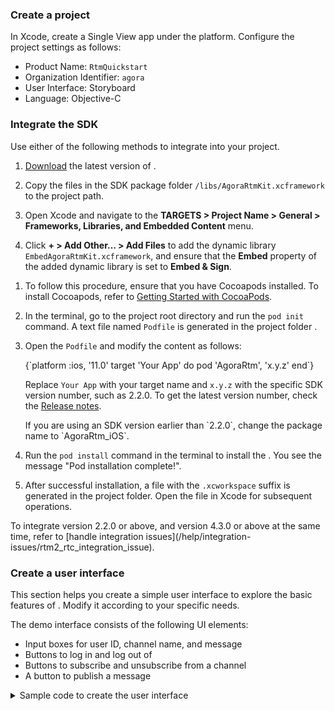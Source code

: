 <PlatformWrapper platform="ios, macos">


### Create a project

In Xcode, create a Single View app under the <Vpl k="NAME" /> platform. Configure the project settings as follows:

- Product Name: `RtmQuickstart`
- Organization Identifier: `agora`
- User Interface: Storyboard
- Language: Objective-C 

### Integrate the SDK

Use either of the following methods to integrate <Vpd k="SDK" /> into your project.

<Tabs>
<TabItem value="tab1" label="Using CDN" default>

1. [Download](/sdks) the latest version of <Vpd k="SDK" />.

1. Copy the files in the SDK package folder `/libs/AgoraRtmKit.xcframework` to the project path.

1. Open Xcode and navigate to the **TARGETS > Project Name > General > Frameworks, Libraries, and Embedded Content** menu.

1. Click **+ > Add Other… > Add Files** to add the dynamic library `EmbedAgoraRtmKit.xcframework`, and ensure that the **Embed** property of the added dynamic library is set to **Embed & Sign**.

</TabItem>

<TabItem value="tab2" label="Using Cocoapods" default>

1. To follow this procedure, ensure that you have Cocoapods installed. To install Cocoapods, refer to [Getting Started with CocoaPods](https://guides.cocoapods.org/using/getting-started.html#getting-started).

1. In the terminal, go to the project root directory and run the `pod init` command. A text file named `Podfile` is generated in the project folder .

1. Open the `Podfile` and modify the content as follows:

    <CodeBlock language="ruby" showLineNumbers>
    {`platform :ios, '11.0'
     target 'Your App' do
     pod 'AgoraRtm', 'x.y.z'
   end`}
    </CodeBlock>

    Replace `Your App` with your target name and `x.y.z` with the specific SDK version number, such as 2.2.0. To get the latest version number, check the [Release notes](../overview/release-notes).
  
    <Admonition type="caution">
    If you are using an SDK version earlier than `2.2.0`, change the package name to `AgoraRtm_iOS`.
    </Admonition>

1. Run the `pod install` command in the terminal to install the <Vpd k="SDK" />. You see the message "Pod installation complete!".

1. After successful installation, a file with the `.xcworkspace` suffix is generated in the project folder. Open the file in Xcode for subsequent operations.

</TabItem>
</Tabs>

<Admonition>
To integrate <Vpd k="SDK" /> version 2.2.0 or above, and <Vg k="VSDK" /> version 4.3.0 or above at the same time, refer to [handle integration issues](/help/integration-issues/rtm2_rtc_integration_issue).
</Admonition>

### Create a user interface

This section helps you create a simple user interface to explore the basic features of <Vpd k="NAME" />. Modify it according to your specific needs.

The demo interface consists of the following UI elements:

- Input boxes for user ID, channel name, and message
- Buttons to log in and log out of <Vg k="SIG" />
- Buttons to subscribe and unsubscribe from a channel
- A button to publish a message

<details>
<summary>Sample code to create the user interface</summary>
<br/>
Open `Main.storyboard` using **Code View** and replace the file contents with the following:

<CodeBlock language="xml" showLineNumbers>
{`<?xml version="1.0" encoding="UTF-8"?>
<document type="com.apple.InterfaceBuilder3.CocoaTouch.Storyboard.XIB" version="3.0" toolsVersion="21701" targetRuntime="iOS.CocoaTouch" propertyAccessControl="none" useAutolayout="YES" useTraitCollections="YES" useSafeAreas="YES" colorMatched="YES" initialViewController="BYZ-38-t0r">
    <device id="retina6_1" orientation="portrait" appearance="light"/>
    <dependencies>
        <plugIn identifier="com.apple.InterfaceBuilder.IBCocoaTouchPlugin" version="21679"/>
        <capability name="Safe area layout guides" minToolsVersion="9.0"/>
        <capability name="System colors in document resources" minToolsVersion="11.0"/>
        <capability name="documents saved in the Xcode 8 format" minToolsVersion="8.0"/>
    </dependencies>
    <scenes>
        <!--View Controller-->
        <scene sceneID="tne-QT-ifu">
            <objects>
                <viewController id="BYZ-38-t0r" customClass="ViewController" sceneMemberID="viewController">
                    <view key="view" contentMode="scaleToFill" id="8bC-Xf-vdC">
                        <rect key="frame" x="0.0" y="0.0" width="414" height="896"/>
                        <autoresizingMask key="autoresizingMask" widthSizable="YES" heightSizable="YES"/>
                        <subviews>
                            <button opaque="NO" contentMode="scaleToFill" fixedFrame="YES" contentHorizontalAlignment="center" contentVerticalAlignment="center" buttonType="system" lineBreakMode="middleTruncation" translatesAutoresizingMaskIntoConstraints="NO" id="M2K-rz-dlO">
                                <rect key="frame" x="254" y="103" width="38" height="30"/>
                                <autoresizingMask key="autoresizingMask" flexibleMaxX="YES" flexibleMaxY="YES"/>
                                <state key="normal" title="Login"/>
                                <connections>
                                    <action selector="Login:" destination="BYZ-38-t0r" eventType="touchUpInside" id="UEU-up-ksL"/>
                                </connections>
                            </button>
                            <button opaque="NO" contentMode="scaleToFill" fixedFrame="YES" contentHorizontalAlignment="center" contentVerticalAlignment="center" buttonType="system" lineBreakMode="middleTruncation" translatesAutoresizingMaskIntoConstraints="NO" id="CZ1-G5-AkG">
                                <rect key="frame" x="326" y="103" width="48" height="30"/>
                                <autoresizingMask key="autoresizingMask" flexibleMaxX="YES" flexibleMaxY="YES"/>
                                <state key="normal" title="Logout"/>
                                <connections>
                                    <action selector="Logout:" destination="BYZ-38-t0r" eventType="touchUpInside" id="a0d-8h-eyX"/>
                                </connections>
                            </button>
                            <button opaque="NO" contentMode="scaleToFill" fixedFrame="YES" contentHorizontalAlignment="center" contentVerticalAlignment="center" buttonType="system" lineBreakMode="middleTruncation" translatesAutoresizingMaskIntoConstraints="NO" id="0px-1e-aMC">
                                <rect key="frame" x="242" y="172" width="62" height="30"/>
                                <autoresizingMask key="autoresizingMask" flexibleMaxX="YES" flexibleMaxY="YES"/>
                                <state key="normal" title="Subcribe"/>
                                <connections>
                                    <action selector="SubscribeChannel:" destination="BYZ-38-t0r" eventType="touchUpInside" id="12c-US-VQk"/>
                                </connections>
                            </button>
                            <button opaque="NO" contentMode="scaleToFill" fixedFrame="YES" contentHorizontalAlignment="center" contentVerticalAlignment="center" buttonType="system" lineBreakMode="middleTruncation" translatesAutoresizingMaskIntoConstraints="NO" id="SDQ-Zt-rBD">
                                <rect key="frame" x="307" y="172" width="87" height="30"/>
                                <autoresizingMask key="autoresizingMask" flexibleMaxX="YES" flexibleMaxY="YES"/>
                                <state key="normal" title="Unsubscribe"/>
                                <connections>
                                    <action selector="UnsubscribeChannel:" destination="BYZ-38-t0r" eventType="touchUpInside" id="u4T-ze-wtj"/>
                                </connections>
                            </button>
                            <textField opaque="NO" contentMode="scaleToFill" fixedFrame="YES" contentHorizontalAlignment="left" contentVerticalAlignment="center" text="User ID" borderStyle="roundedRect" textAlignment="natural" minimumFontSize="17" translatesAutoresizingMaskIntoConstraints="NO" id="69v-UU-ObH">
                                <rect key="frame" x="40" y="99" width="187" height="34"/>
                                <autoresizingMask key="autoresizingMask" flexibleMaxX="YES" flexibleMaxY="YES"/>
                                <fontDescription key="fontDescription" type="system" pointSize="14"/>
                                <textInputTraits key="textInputTraits"/>
                            </textField>
                            <textField opaque="NO" contentMode="scaleToFill" fixedFrame="YES" contentHorizontalAlignment="left" contentVerticalAlignment="center" text="Channel name" borderStyle="roundedRect" textAlignment="natural" minimumFontSize="17" translatesAutoresizingMaskIntoConstraints="NO" id="dGk-g2-qHK">
                                <rect key="frame" x="40" y="168" width="187" height="34"/>
                                <autoresizingMask key="autoresizingMask" flexibleMaxX="YES" flexibleMaxY="YES"/>
                                <fontDescription key="fontDescription" type="system" pointSize="14"/>
                                <textInputTraits key="textInputTraits"/>
                            </textField>
                            <button opaque="NO" contentMode="scaleToFill" fixedFrame="YES" contentHorizontalAlignment="center" contentVerticalAlignment="center" buttonType="system" lineBreakMode="middleTruncation" translatesAutoresizingMaskIntoConstraints="NO" id="Qqk-6X-Tcb">
                                <rect key="frame" x="304" y="247" width="88" height="30"/>
                                <autoresizingMask key="autoresizingMask" flexibleMaxX="YES" flexibleMaxY="YES"/>
                                <state key="normal" title="Publish MSG"/>
                                <connections>
                                    <action selector="SendMessageToMessageChannel:" destination="BYZ-38-t0r" eventType="touchUpInside" id="XcX-nz-fPl"/>
                                </connections>
                            </button>
                            <textField opaque="NO" contentMode="scaleToFill" fixedFrame="YES" contentHorizontalAlignment="left" contentVerticalAlignment="center" text="Message content" borderStyle="roundedRect" textAlignment="natural" minimumFontSize="17" translatesAutoresizingMaskIntoConstraints="NO" id="lKg-ap-M6p">
                                <rect key="frame" x="40" y="245" width="252" height="34"/>
                                <autoresizingMask key="autoresizingMask" flexibleMaxX="YES" flexibleMaxY="YES"/>
                                <fontDescription key="fontDescription" type="system" pointSize="14"/>
                                <textInputTraits key="textInputTraits"/>
                            </textField>
                            <textView clipsSubviews="YES" multipleTouchEnabled="YES" contentMode="scaleToFill" fixedFrame="YES" textAlignment="natural" translatesAutoresizingMaskIntoConstraints="NO" id="e1v-i8-spC">
                                <rect key="frame" x="40" y="416" width="330" height="428"/>
                                <autoresizingMask key="autoresizingMask" flexibleMaxX="YES" flexibleMaxY="YES"/>
                                <color key="backgroundColor" systemColor="systemBackgroundColor"/>
                                <color key="textColor" systemColor="labelColor"/>
                                <fontDescription key="fontDescription" type="system" pointSize="14"/>
                                <textInputTraits key="textInputTraits" autocapitalizationType="sentences"/>
                            </textView>
                        </subviews>
                        <viewLayoutGuide key="safeArea" id="6Tk-OE-BBY"/>
                        <color key="backgroundColor" systemColor="systemBackgroundColor"/>
                    </view>
                    <connections>
                        <outlet property="ChannelIDTextField" destination="dGk-g2-qHK" id="Iuh-ow-1MH"/>
                        <outlet property="GroupMsgButton" destination="Qqk-6X-Tcb" id="TV4-sg-bY7"/>
                        <outlet property="GroupMsgTextField" destination="lKg-ap-M6p" id="2Me-Z0-QIH"/>
                        <outlet property="LoginButton" destination="M2K-rz-dlO" id="ZxJ-oV-UKy"/>
                        <outlet property="LogoutButton" destination="CZ1-G5-AkG" id="ZQE-B7-yya"/>
                        <outlet property="MsgTextView" destination="e1v-i8-spC" id="76J-8Q-kKp"/>
                        <outlet property="SubsctibeButton" destination="0px-1e-aMC" id="9TL-8M-l6w"/>
                        <outlet property="UnSubscribeButton" destination="SDQ-Zt-rBD" id="tgd-fK-EfO"/>
                        <outlet property="UserIDTextField" destination="69v-UU-ObH" id="3BH-ci-t7A"/>
                    </connections>
                </viewController>
                <placeholder placeholderIdentifier="IBFirstResponder" id="dkx-z0-nzr" sceneMemberID="firstResponder"/>
            </objects>
            <point key="canvasLocation" x="131.8840579710145" y="97.767857142857139"/>
        </scene>
    </scenes>
    <resources>
        <systemColor name="labelColor">
            <color red="0.0" green="0.0" blue="0.0" alpha="1" colorSpace="custom" customColorSpace="sRGB"/>
        </systemColor>
        <systemColor name="systemBackgroundColor">
            <color white="1" alpha="1" colorSpace="custom" customColorSpace="genericGamma22GrayColorSpace"/>
        </systemColor>
    </resources>
</document>`}
</CodeBlock>

Open the file `ViewController.h` and replace the contents with the following:

<CodeBlock language="objc" showLineNumbers>
{`#import <UIKit/UIKit.h>

#import <AgoraRtmKit/AgoraRtmKit.h>

@interface ViewController : UIViewController

// Buttons
@property (weak, nonatomic) IBOutlet UIButton *LoginButton;
@property (weak, nonatomic) IBOutlet UIButton *LogoutButton;
@property (weak, nonatomic) IBOutlet UIButton *SubsctibeButton;
@property (weak, nonatomic) IBOutlet UIButton *UnSubscribeButton;
@property (weak, nonatomic) IBOutlet UIButton *GroupMsgButton;

// TextFields
@property (weak, nonatomic) IBOutlet UITextField *UserIDTextField;
@property (weak, nonatomic) IBOutlet UITextField *ChannelIDTextField;
@property (weak, nonatomic) IBOutlet UITextField *GroupMsgTextField;

@property (weak, nonatomic) IBOutlet UITextView *MsgTextView;

@end`}
</CodeBlock>

</details>

</PlatformWrapper>

